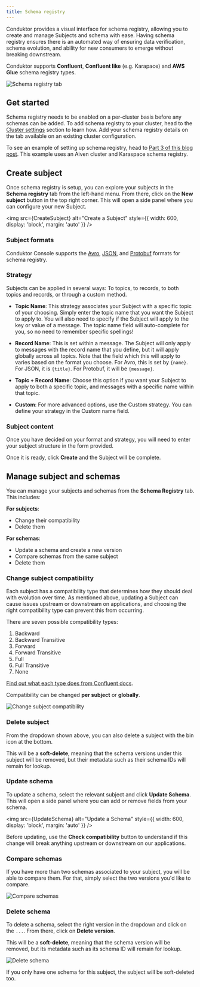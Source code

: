 ```yaml
---
title: Schema registry
---
```


Conduktor provides a visual interface for schema registry, allowing you to create and manage Subjects and schema with ease. Having schema registry ensures there is an automated way of ensuring data verification, schema evolution, and ability for new consumers to emerge without breaking downstream.

Conduktor supports **Confluent**, **Confluent like** (e.g. Karapace) and **AWS Glue** schema registry types.

![Schema registry tab](/images/schema-registry-list.png)

## Get started

Schema registry needs to be enabled on a per-cluster basis before any schemas can be added. To add schema registry to your cluster, head to the [Cluster settings](/platform/navigation/settings/managing-clusters/) section to learn how. Add your schema registry details on the tab available on an existing cluster configuration.

To see an example of setting up schema registry, head to [Part 3 of this blog post](https://www.conduktor.io/blog/what-is-the-schema-registry-and-why-do-you-need-to-use-it). This example uses an Aiven cluster and Karaspace schema registry.

## Create subject

Once schema registry is setup, you can explore your subjects in the **Schema registry** tab from the left-hand menu. From there, click on the **New subject** button in the top right corner. This will open a side panel where you can configure your new Subject.


<img src={CreateSubject} alt="Create a Subject" style={{ width: 600, display: 'block', margin: 'auto' }} />

### Subject formats

Conduktor Console supports the [Avro](https://avro.apache.org/docs/current/spec.html), [JSON](https://json-schema.org/), and [Protobuf](https://developers.google.com/protocol-buffers/) formats for schema registry.

### Strategy

Subjects can be applied in several ways: To topics, to records, to both topics and records, or through a custom method.

- **Topic Name**: This strategy associates your Subject with a specific topic of your choosing. Simply enter the topic name that you want the Subject to apply to. You will also need to specify if the Subject will apply to the key or value of a message. The topic name field will auto-complete for you, so no need to remember specific spellings!

- **Record Name**: This is set within a message. The Subject will only apply to messages with the record name that you define, but it will apply globally across all topics. Note that the field which this will apply to varies based on the format you choose. For Avro, this is set by `{name}`. For JSON, it is `{title}`. For Protobuf, it will be `{message}`.

- **Topic + Record Name**: Choose this option if you want your Subject to apply to both a specific topic, and messages with a specific name within that topic.

- **Custom**: For more advanced options, use the Custom strategy. You can define your strategy in the Custom name field.

### Subject content

Once you have decided on your format and strategy, you will need to enter your subject structure in the form provided.

Once it is ready, click **Create** and the Subject will be complete.

## Manage subject and schemas

You can manage your subjects and schemas from the **Schema Registry** tab. This includes:

**For subjects**:

- Change their compatibility
- Delete them

**For schemas**:

- Update a schema and create a new version
- Compare schemas from the same subject
- Delete them

### Change subject compatibility

Each subject has a compatibility type that determines how they should deal with evolution over time. As mentioned above, updating a Subject can cause issues upstream or downstream on applications, and choosing the right compatibility type can prevent this from occurring.

There are seven possible compatibility types:

1. Backward
1. Backward Transitive
1. Forward
1. Forward Transitive
1. Full
1. Full Transitive
1. None

[Find out what each type does from Confluent docs](https://docs.confluent.io/platform/current/schema-registry/avro.html#summary).

Compatibility can be changed **per subject** or **globally**.

![Change subject compatibility](/images/change-compatibility.png)

### Delete subject

From the dropdown shown above, you can also delete a subject with the bin icon at the bottom.

This will be a **soft-delete**, meaning that the schema versions under this subject will be removed, but their metadata such as their schema IDs will remain for lookup.

### Update schema

To update a schema, select the relevant subject and click **Update Schema**. This will open a side panel where you can add or remove fields from your schema.


<img src={UpdateSchema} alt="Update a Schema" style={{ width: 600, display: 'block', margin: 'auto' }} />

Before updating, use the **Check compatibility** button to understand if this change will break anything upstream or downstream on our applications.

### Compare schemas

If you have more than two schemas associated to your subject, you will be able to compare them. For that, simply select the two versions you'd like to compare.

![Compare schemas](/images/compare-schemas.png)

### Delete schema

To delete a schema, select the right version in the dropdown and click on the `...`. From there, click on **Delete version**.

This will be a **soft-delete**, meaning that the schema version will be removed, but its metadata such as its schema ID will remain for lookup.

![Delete schema](/images/delete-schema.png)

<Note> If you only have one schema for this subject, the subject will be soft-deleted too. </Note>
